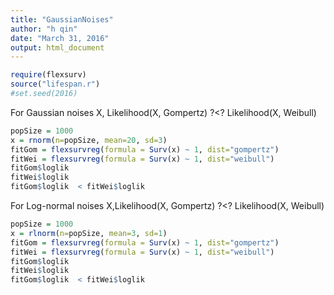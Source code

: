 ```yaml
---
title: "GaussianNoises"
author: "h qin"
date: "March 31, 2016"
output: html_document
---
```


```r
require(flexsurv)
source("lifespan.r")
#set.seed(2016)
```

For Gaussian noises X, Likelihood(X, Gompertz) ?<? Likelihood(X, Weibull) 
```r
popSize = 1000
x = rnorm(n=popSize, mean=20, sd=3)
fitGom = flexsurvreg(formula = Surv(x) ~ 1, dist="gompertz")
fitWei = flexsurvreg(formula = Surv(x) ~ 1, dist="weibull")
fitGom$loglik 
fitWei$loglik 
fitGom$loglik  < fitWei$loglik 
```

For Log-normal noises X,Likelihood(X, Gompertz) ?<? Likelihood(X, Weibull) 
```r
popSize = 1000
x = rlnorm(n=popSize, mean=3, sd=1)
fitGom = flexsurvreg(formula = Surv(x) ~ 1, dist="gompertz")
fitWei = flexsurvreg(formula = Surv(x) ~ 1, dist="weibull")
fitGom$loglik 
fitWei$loglik 
fitGom$loglik  < fitWei$loglik 
```


